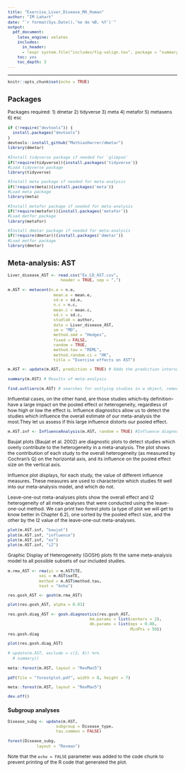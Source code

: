 ```yaml
---
title: "Exercise_Liver_Disease_MA_Human"
author: "IM Lahart"
date: "`r format(Sys.Date(),'%e de %B, %Y')`"
output: 
  pdf_document:
    latex_engine: xelatex
    includes:
      in_header: 
      - !expr system.file("includes/fig-valign.tex", package = "summarytools")
    toc: yes
    toc_depth: 3
---
```

<style>
body{
  font-size: 8pt;
}
</style>
---

```r
knitr::opts_chunk$set(echo = TRUE)
```

## Packages

Packages required:
1) dmetar
2) tidyverse
3) meta
4) metafor
5) metasens
6) esc

```r
if (!require("devtools")) {
  install.packages("devtools")
}
devtools::install_github("MathiasHarrer/dmetar")
library(dmetar)
```

```r
#Install tidyverse package if needed for 'glimpse'
if(!require(tidyverse)){install.packages('tidyverse')}
#Load tidyverse package
library(tidyverse)

#Install meta package if needed for meta-analysis
if(!require(meta)){install.packages('meta')}
#Load meta package
library(meta)

#Install metafor package if needed for meta-analysis
if(!require(metafor)){install.packages('metafor')}
#Load metfor package
library(metafor)

#Install dmetar package if needed for meta-analysis
if(!require(dmetar)){install.packages('dmetar')}
#Load metfor package
library(dmetar)
```

## Meta-analysis: AST

```r
Liver_disease_AST <- read.csv("Ex_LD_AST.csv", 
                      header = TRUE, sep = ",")
```

```r
m.AST <- metacont(n.e = n.e,
                   mean.e = mean.e,
                   sd.e = sd.e,
                   n.c = n.c,
                   mean.c = mean.c,
                   sd.c = sd.c,
                   studlab = author,
                   data = Liver_disease_AST,
                   sm = "MD",
                   method.smd = "Hedges",
                   fixed = FALSE,
                   random = TRUE,
                   method.tau = "REML",
                   method.random.ci = "HK",
                   title = "Exercise effects on AST")

m.AST <- update(m.AST, prediction = TRUE) # Adds the prediction interval

summary(m.AST) # Results of meta-analysis
```

```r
find.outliers(m.AST) # searches for outlying studies in a object, removes them, and then recalculates the results.
```

Influential cases, on the other hand, are those studies which–by definition–have a large impact on the pooled effect or heterogeneity, regardless of how high or low the effect is. 
Influence diagnostics allow us to detect the studies which influence the overall estimate of our meta-analysis the most.They let us assess if this large influence distorts our pooled effect.

```r
m.AST.inf <- InfluenceAnalysis(m.AST, random = TRUE) #Influence diagnostics allow us to detect the studies that distorts the pooled effect
```


Baujat plots (Baujat et al. 2002) are diagnostic plots to detect studies which overly contribute to the heterogeneity in a meta-analysis. The plot shows the contribution of each study to the overall heterogeneity (as measured by Cochran’s Q) on the horizontal axis, and its influence on the pooled effect size on the vertical axis.

Influence plot displays, for each study, the value of different influence measures. These measures are used to characterize which studies fit well into our meta-analysis model, and which do not. 

Leave-one-out meta-analyses plots show the overall effect and I2 heterogeneity of all meta-analyses that were conducted using the leave-one-out method. We can print two forest plots (a type of plot we will get to know better in Chapter 6.2), one sorted by the pooled effect size, and the other by the I2 value of the leave-one-out meta-analyses.

```r
plot(m.AST.inf, "baujat")
plot(m.AST.inf, "influence")
plot(m.AST.inf, "es")
plot(m.AST.inf, "i2")
```

Graphic Display of Heterogeneity (GOSH) plots fit the same meta-analysis model to all possible subsets of our included studies.

```r
m.rma_AST <- rma(yi = m.AST$TE,
             sei = m.AST$seTE,
             method = m.AST$method.tau,
             test = "knha")

res.gosh_AST <- gosh(m.rma_AST)

plot(res.gosh_AST, alpha = 0.01)

res.gosh.diag_AST <- gosh.diagnostics(res.gosh_AST, 
                                  km.params = list(centers = 2),
                                  db.params = list(eps = 0.08, 
                                                   MinPts = 50))
res.gosh.diag

plot(res.gosh.diag_AST)
```

```r
# update(m.AST, exclude = c(3, 4)) %>% 
  # summary()
```

```r
meta::forest(m.AST, layout = "RevMan5")
```

```r
pdf(file = "forestplot.pdf", width = 8, height = 7)

meta::forest(m.AST, layout = "RevMan5")

dev.off()
```

### Subgroup analyses

```r
Disease_subg <- update(m.AST, 
                    subgroup = Disease_type, 
                    tau.common = FALSE)
```

```r
forest(Disease_subg,
            layout = "Revman")
```

Note that the `echo = FALSE` parameter was added to the code chunk to prevent printing of the R code that generated the plot.
